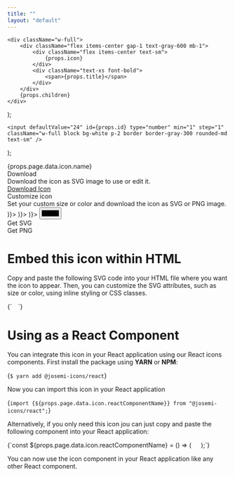 ```yaml
---
title: ""
layout: "default"
---
```


    <div className="w-full">
        <div className="flex items-center gap-1 text-gray-600 mb-1">
            <div className="flex items-center text-sm">
                {props.icon}
            </div>
            <div className="text-xs font-bold">
                <span>{props.title}</span>
            </div>
        </div>
        {props.children}
    </div>
);

    <input defaultValue="24" id={props.id} type="number" min="1" step="1" className="w-full block bg-white p-2 border border-gray-300 rounded-md text-sm" />
);

<div className="text-4xl font-bold mb-4 mt-8">
    <span id="iconName">{props.page.data.icon.name}</span>
</div>
<div className="flex flex-col md:flex-row gap-8 w-full mb-8">
    <div className="w-full">
        <div className="flex items-center justify-center w-full rounded-lg bg-gray-100 h-96 border border-gray-300">
            <div id="iconPreview" className="flex items-center text-gray-800" style={{fontSize: "12em"}}>
                <Icon icon={props.page.data.icon.name} />
            </div>
        </div>
    </div>
    <div className="w-full md:w-96 shrink-0">
        <div className="mb-6">
            <div className="mb-1 font-bold text-2xl">Download</div>
            <div className="mb-4">Download the icon as SVG image to use or edit it.</div>
            <a href={`./icons/${props.page.data.icon.name}.svg`} target="_blank" className="flex justify-center items-center w-full rounded-md bg-gray-900 hover:bg-gray-700 p-3 gap-2 no-underline">
                <div className="flex items-center text-2xl text-white">
                    <Icon icon="download" />
                </div>
                <div className="text-white font-bold">
                    <span>Download Icon</span>
                </div>
            </a>
        </div>
        <div className="">
            <div className="mb-1 font-bold text-2xl">Customize icon</div>
            <div className="mb-4">Set your custom size or color and download the icon as SVG or PNG image.</div>
            <div className="flex gap-2 flex-nowrap mb-4">
                <CustomizeField title="Width" icon={(<Icon icon="arrows-horizontal" />)}>
                    <SizeInput id="iconWidth" />
                </CustomizeField>
                <CustomizeField title="Height" icon={(<Icon icon="arrows-vertical" />)}>
                    <SizeInput id="iconHeight" />
                </CustomizeField>
                <CustomizeField title="Color" icon={(<Icon icon="palette" />)}>
                    <input id="iconColor" type="color" defaultValue="#000" className="w-full block bg-white p-1 border border-gray-300 rounded-md h-10 outline-0" />
                </CustomizeField>
            </div>
            <div className="flex flex-nowrap gap-2">
                <div id="downloadSvg" className="flex justify-center items-center w-full rounded-md bg-gray-900 hover:bg-gray-700 p-3 gap-2 cursor-pointer">
                    <div className="flex items-center text-2xl text-white">
                        <Icon icon="code" />
                    </div>
                    <div className="text-white font-bold">
                        <span>Get SVG</span>
                    </div>
                </div>
                <div id="downloadPng" className="flex justify-center items-center w-full rounded-md bg-gray-900 hover:bg-gray-700 p-3 gap-2 cursor-pointer">
                    <div className="flex items-center text-2xl text-white">
                        <Icon icon="image" />
                    </div>
                    <div className="text-white font-bold">
                        <span>Get PNG</span>
                    </div>
                </div>
            </div>
        </div>
    </div>
</div>

<Separator />

# Embed this icon within HTML

Copy and paste the following SVG code into your HTML file where you want the icon to appear. Then, you can customize the SVG attributes, such as size or color, using inline styling or CSS classes.

<CodeBlock language="html">
{`<svg xmlns="http://www.w3.org/2000/svg" viewBox="0 0 24 24" width="1em" height="1em">
    <path fill="none" stroke="currentColor" stroke-linecap="round" stroke-linejoin="round" stroke-width="2" d="${props.page.data.icon.path}" />
</svg>`}
</CodeBlock>

# Using as a React Component

You can integrate this icon in your React application using our React icons components. First install the package using **YARN** or **NPM**:

<CodeBlock language="shell">{`$ yarn add @josemi-icons/react`}</CodeBlock>

Now you can import this icon in your React application

<CodeBlock language="jsx">{`import {${props.page.data.icon.reactComponentName}} from "@josemi-icons/react";`}</CodeBlock>

Alternatively, if you only need this icon jou can just copy and paste the following component into your React application:

<CodeBlock language="jsx">
{`const ${props.page.data.icon.reactComponentName} = () => (
    <svg xmlns="http://www.w3.org/2000/svg" viewBox="0 0 24 24" width="1em" height="1em">
        <path fill="none" stroke="currentColor" strokeLinecap="round" strokeLinejoin="round" strokeWidth="2" d="${props.page.data.icon.path}" />
    </svg>
);`}
</CodeBlock>

You can now use the icon component in your React application like any other React component.


<script type="text/javascript" src="./customize.js" />
